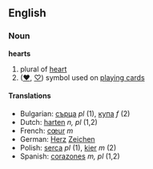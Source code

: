 ==English==

===Noun===
'''hearts'''

# plural of [[heart]]
# ([[♥]], [[♡]]) symbol used on [[playing cards]]

====Translations====
*Bulgarian: [[сърца]] ''pl'' (1), [[купа]] ''f'' (2)
*Dutch: [[harten]] ''n, pl'' (1,2)
*French: [[cœur]] ''m''
*German: [[Herz]] [[Zeichen]]
*Polish: [[serca]] ''pl'' (1), [[kier]] ''m'' (2) 
*Spanish: [[corazones]] ''m, pl'' (1,2)